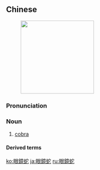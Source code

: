 {{also|眼镜蛇}}
==Chinese==
{{zh-forms|s=眼镜蛇|type=21}}
[[Image:L14cobra.jpg|200px|thumb|right|{{lang|zh|眼鏡蛇}}]]

===Pronunciation===
{{zh-pron
|m=yǎnjìngshé
|c=ngaan5 geng3-2 se4
|cat=n
}}

===Noun===
{{zh-noun}}

# [[cobra]]

====Derived terms====
{{zh-der|埃及眼鏡蛇}}

{{zh-cat|Snakes}}

[[ko:眼鏡蛇]]
[[ja:眼鏡蛇]]
[[ru:眼鏡蛇]]